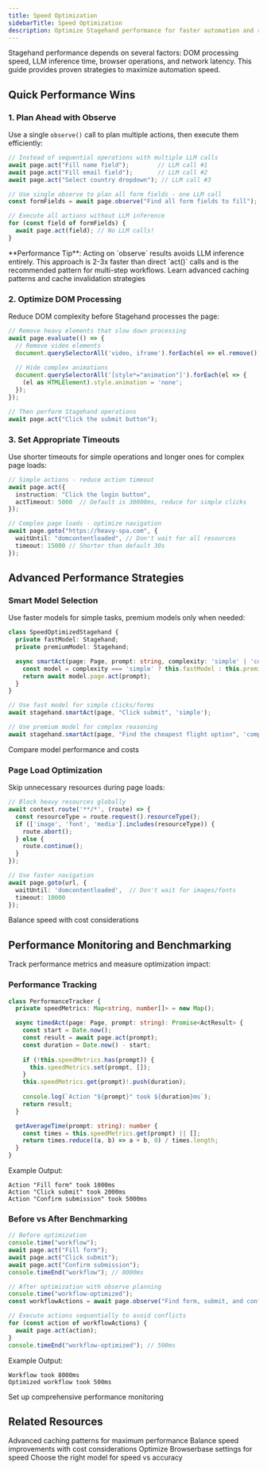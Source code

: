 ```yaml
---
title: Speed Optimization
sidebarTitle: Speed Optimization
description: Optimize Stagehand performance for faster automation and reduced latency
---
```


Stagehand performance depends on several factors: DOM processing speed, LLM inference time, browser operations, and network latency. This guide provides proven strategies to maximize automation speed.

## Quick Performance Wins

### 1. Plan Ahead with Observe


Use a single `observe()` call to plan multiple actions, then execute them efficiently:

```typescript
// Instead of sequential operations with multiple LLM calls
await page.act("Fill name field");        // LLM call #1
await page.act("Fill email field");       // LLM call #2
await page.act("Select country dropdown"); // LLM call #3

// Use single observe to plan all form fields - one LLM call
const formFields = await page.observe("Find all form fields to fill");

// Execute all actions without LLM inference
for (const field of formFields) {
  await page.act(field); // No LLM calls!
}

```

<Note>
**Performance Tip**: Acting on `observe` results avoids LLM inference entirely. This approach is 2-3x faster than direct `act()` calls and is the recommended pattern for multi-step workflows.
</Note>

<Card title="Caching Guide" icon="database" href="/best-practices/caching">
  Learn advanced caching patterns and cache invalidation strategies
</Card>

### 2. Optimize DOM Processing

Reduce DOM complexity before Stagehand processes the page:

```typescript
// Remove heavy elements that slow down processing
await page.evaluate(() => {
  // Remove video elements
  document.querySelectorAll('video, iframe').forEach(el => el.remove());
  
  // Hide complex animations
  document.querySelectorAll('[style*="animation"]').forEach(el => {
    (el as HTMLElement).style.animation = 'none';
  });
});

// Then perform Stagehand operations
await page.act("Click the submit button");
```

### 3. Set Appropriate Timeouts

Use shorter timeouts for simple operations and longer ones for complex page loads:

```typescript
// Simple actions - reduce action timeout
await page.act({ 
  instruction: "Click the login button",
  actTimeout: 5000  // Default is 30000ms, reduce for simple clicks
});

// Complex page loads - optimize navigation
await page.goto("https://heavy-spa.com", {
  waitUntil: "domcontentloaded", // Don't wait for all resources
  timeout: 15000 // Shorter than default 30s
});
```

## Advanced Performance Strategies


### Smart Model Selection

Use faster models for simple tasks, premium models only when needed:

```typescript
class SpeedOptimizedStagehand {
  private fastModel: Stagehand;
  private premiumModel: Stagehand;

  async smartAct(page: Page, prompt: string, complexity: 'simple' | 'complex') {
    const model = complexity === 'simple' ? this.fastModel : this.premiumModel;
    return await model.page.act(prompt);
  }
}

// Use fast model for simple clicks/forms
await stagehand.smartAct(page, "Click submit", 'simple');

// Use premium model for complex reasoning
await stagehand.smartAct(page, "Find the cheapest flight option", 'complex');
```

<Card title="Model Configuration" icon="brain" href="/configuration/models">
  Compare model performance and costs
</Card>

### Page Load Optimization

Skip unnecessary resources during page loads:

```typescript
// Block heavy resources globally
await context.route('**/*', (route) => {
  const resourceType = route.request().resourceType();
  if (['image', 'font', 'media'].includes(resourceType)) {
    route.abort();
  } else {
    route.continue();
  }
});

// Use faster navigation
await page.goto(url, { 
  waitUntil: 'domcontentloaded',  // Don't wait for images/fonts
  timeout: 10000 
});
```
<Card title="Cost Optimization" icon="dollar-sign" href="/best-practices/cost-optimization">
  Balance speed with cost considerations
</Card>

## Performance Monitoring and Benchmarking

Track performance metrics and measure optimization impact:

### Performance Tracking

```typescript
class PerformanceTracker {
  private speedMetrics: Map<string, number[]> = new Map();

  async timedAct(page: Page, prompt: string): Promise<ActResult> {
    const start = Date.now();
    const result = await page.act(prompt);
    const duration = Date.now() - start;
    
    if (!this.speedMetrics.has(prompt)) {
      this.speedMetrics.set(prompt, []);
    }
    this.speedMetrics.get(prompt)!.push(duration);
    
    console.log(`Action "${prompt}" took ${duration}ms`);
    return result;
  }

  getAverageTime(prompt: string): number {
    const times = this.speedMetrics.get(prompt) || [];
    return times.reduce((a, b) => a + b, 0) / times.length;
  }
}
```

Example Output:
```
Action "Fill form" took 1000ms
Action "Click submit" took 2000ms
Action "Confirm submission" took 5000ms
```

### Before vs After Benchmarking

```typescript
// Before optimization
console.time("workflow");
await page.act("Fill form");
await page.act("Click submit");
await page.act("Confirm submission");
console.timeEnd("workflow"); // 8000ms

// After optimization with observe planning
console.time("workflow-optimized");
const workflowActions = await page.observe("Find form, submit, and confirm elements");

// Execute actions sequentially to avoid conflicts
for (const action of workflowActions) {
  await page.act(action);
}
console.timeEnd("workflow-optimized"); // 500ms
```

Example Output:
```
Workflow took 8000ms
Optimized workflow took 500ms
```

<CardGroup cols={1}>
<Card title="Observability & Metrics" icon="chart-line" href="/configuration/observability">
  Set up comprehensive performance monitoring
</Card>
</CardGroup>


## Related Resources

<CardGroup cols={2}>
<Card title="Caching Strategies" icon="database" href="/best-practices/caching">
  Advanced caching patterns for maximum performance
</Card>

<Card title="Cost Optimization" icon="dollar-sign" href="/best-practices/cost-optimization">
  Balance speed improvements with cost considerations
</Card>

<Card title="Browser Configuration" icon="window-maximize" href="/configuration/browser">
  Optimize Browserbase settings for speed
</Card>

<Card title="Model Selection" icon="brain" href="/configuration/models">
  Choose the right model for speed vs accuracy
</Card>
</CardGroup>